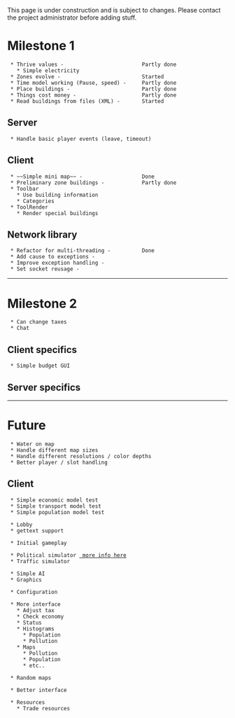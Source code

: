 This page is under construction and is subject to changes. Please contact the project administrator before adding stuff.

= Milestone 1 =

  * Thrive values -                         Partly done
    * Simple electricity
  * Zones evolve -                          Started
  * Time model working (Pause, speed) -     Partly done
  * Place buildings -                       Partly done
  * Things cost money -                     Partly done
  * Read buildings from files (XML) -       Started


== Server ==

  * Handle basic player events (leave, timeout)

== Client ==

  * ~~Simple mini map~~ -                   Done
  * Preliminary zone buildings -            Partly done
  * Toolbar
    * Use building information 
    * Categories
  * ToolRender
    * Render special buildings

== Network library ==

  * Refactor for multi-threading -          Done 
  * Add cause to exceptions -               
  * Improve exception handling -
  * Set socket reusage - 

-------------------------------------------------------

= Milestone 2 =

  * Can change taxes
  * Chat

== Client specifics ==

  * Simple budget GUI

== Server specifics ==


-------------------------------------------------------

= Future =

  * Water on map
  * Handle different map sizes
  * Handle different resolutions / color depths
  * Better player / slot handling





== Client ==

  * Simple economic model test
  * Simple transport model test
  * Simple population model test

  * Lobby
  * gettext support

  * Initial gameplay

  * Political simulator [[Simulty:Designdoc:Politics | more info here]]
  * Traffic simulator 

  * Simple AI
  * Graphics

  * Configuration

  * More interface
    * Adjust tax
    * Check economy
    * Status
    * Histograms
      * Population
      * Pollution
    * Maps
      * Pollution
      * Population
      * etc..

  * Random maps

  * Better interface

  * Resources
    * Trade resources